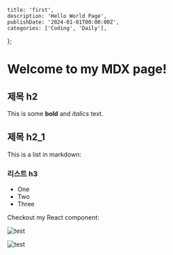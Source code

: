 
    title: 'first',
    description: 'Hello World Page',
    publishDate: '2024-01-01T00:00:00Z',
    categories: ['Coding', 'Daily'],
};

# Welcome to my MDX page!

## 제목 h2

This is some **bold** and _italics_ text.

## 제목 h2_1

This is a list in markdown:

### 리스트 h3

-   One
-   Two
-   Three

Checkout my React component:

<Toc />

<Image src={image01} alt="test" />

![test](apart.jpeg)
